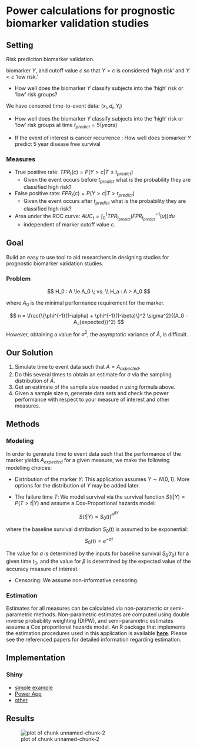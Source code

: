 Power calculations for prognostic biomarker validation studies
========================================================

## Setting

  Risk prediction biomarker validation. 
  
  biomarker $Y$, and cutoff value $c$ so that $Y>c$ is considered 'high risk' and $Y<c$ 'low risk.'
  
  - How well does the biomarker $Y$ classify subjects into the 'high' risk or 'low' risk groups?

  We have censored time-to-event data: 
  $(x_i, d_i, Y_i)$
  
  - How well does the biomarker $Y$ classify subjects into the 'high' risk or 'low' risk groups at time $t_{predict}=5 (years)$
  
  - If the event of interest is cancer recurrence : How well does biomarker $Y$ predict 5 year disease free survival

  
  
### Measures

  * True positive rate: $TPR_t ( c ) = P(Y > c | T \le t_{predict})$
    - Given the event occurs before $t_{predict}$ what is the probability they are classified high risk? 
  * False positive rate: $FPR_t ( c ) = P(Y > c | T > t_{predict})$
    - Given the event occurs after $t_{predict}$ what is the probability they are classified high risk? 

  * Area under the ROC curve: $AUC_t = \int_0 ^1 TPR_{t_{predict}} (FPR_{t_{predict}} ^{-1}(u)) du$ 
    - independent of marker cutoff value $c$. 


## Goal

  Build an easy to use tool to aid researchers in designing studies for prognostic biomarker validation studies. 
    
### Problem

$$
H_0 : A \le A_0 \; vs. \\
H_a : A > A_0
$$

where $A_0$ is the minimal performance requirement for the marker.

$$
n = \frac{\{\phi^{-1}(1-\alpha) + \phi^{-1}(1-\beta)\}^2 \sigma^2}{(A_0 - A_{expected})^2}
$$

However, obtaining a value for $\sigma^2$, the asymptotic variance of $\hat{A}$, is difficult.

## Our Solution

1. Simulate time to event data such that $A = A_{expected}$. 
2. Do this several times to obtain an estimate for $\sigma$ via the sampling distribution of $\hat{A}$.
3. Get an estimate of the sample size needed $n$ using formula above. 
4. Given a sample size $n$, generate data sets and check the power performance with respect to your measure of interest and other measures. 


## Methods

### Modeling
In order to generate time to event data such that the performance of the marker yields $A_{expected}$ for a given measure, we make the following modelling choices:

* Distribution of the marker $Y$: This application assumes $Y \sim N(0,1)$. More options for the distribution of $Y$ may be added later.  

* The failure time $T$: We model survival via the survival function $S(t |Y) = P(T >t|Y)$ and assume a Cox-Proportional hazards model:

$$
S(t|Y) = S_0 (t)^{e^{\beta Y}}
$$

where the baseline survival distribution $S_0(t)$ is assumed to be exponential:
$$
S_0(t) = e^{-at}
$$

The value for $a$ is determined by the inputs for baseline survival $S_0(t_0)$ for a given time $t_0$, and the value for $\beta$ is determined by the expected value of the accuracy measure of interest. 

* Censoring: We assume non-informative censoring.  

### Estimation


Estimates for all measures can be calculated via non-parametric or semi-parametric methods. Non-parametric estimates are computed using double inverse probability weighting (DIPW), and semi-parametric estimates assume a Cox proportional hazards model. An R package that implements the estimation procedures used in this application is available [**here**](http://mdbrown.github.io/survAccuracyMeasures/). Please see the referenced papers for detailed information regarding estimation. 

  

## Implementation

### Shiny
  - [simple example](http://spark.rstudio.com/uafsnap/RV_distributions/)
  - [Power App](http://glimmer.rstudio.com/mdbrown/PowerSAM/)
  - [other](http://mdbrown.shinyapps.io/twitclouds/)
  
## Results

![plot of chunk unnamed-chunk-2](figure/powersim.png) 

